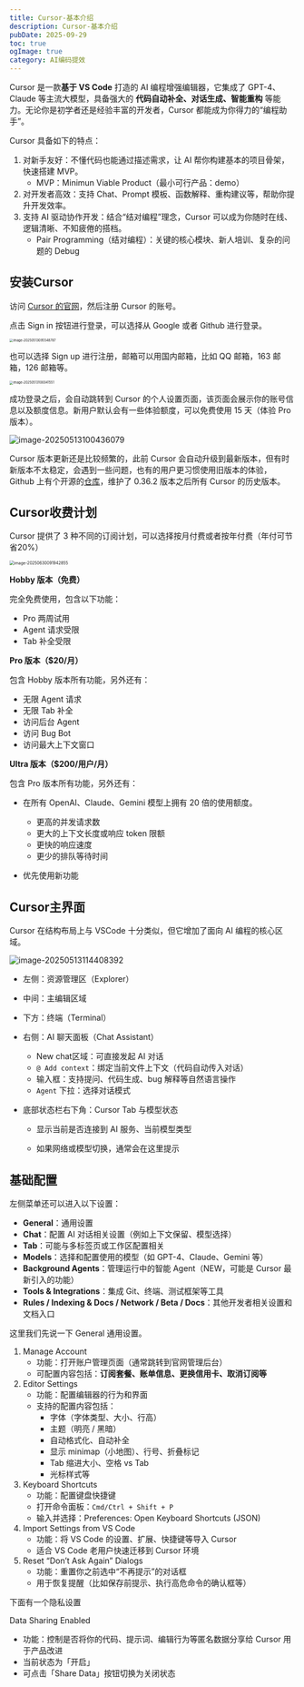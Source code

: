 ```yaml
---
title: Cursor-基本介绍
description: Cursor-基本介绍
pubDate: 2025-09-29
toc: true
ogImage: true
category: AI编码提效
---
```


Cursor 是一款**基于 VS Code** 打造的 AI 编程增强编辑器，它集成了 GPT-4、Claude 等主流大模型，具备强大的 **代码自动补全、对话生成、智能重构** 等能力。无论你是初学者还是经验丰富的开发者，Cursor 都能成为你得力的“编程助手”。

Cursor 具备如下的特点：

1. 对新手友好：不懂代码也能通过描述需求，让 AI 帮你构建基本的项目骨架，快速搭建 MVP。
   - MVP：Minimun Viable Product（最小可行产品：demo）
2. 对开发者高效：支持 Chat、Prompt 模板、函数解释、重构建议等，帮助你提升开发效率。
3. 支持 AI 驱动协作开发：结合“结对编程”理念，Cursor 可以成为你随时在线、逻辑清晰、不知疲倦的搭档。
   - Pair Programming（结对编程）：关键的核心模块、新人培训、复杂的问题的 Debug

## 安装Cursor

访问 [Cursor 的官网](https://www.cursor.com/)，然后注册 Cursor 的账号。

点击 Sign in 按钮进行登录，可以选择从 Google 或者 Github 进行登录。

<img
  src="https://xiejie-typora.oss-cn-chengdu.aliyuncs.com/2025-05-13-015548.png"
  alt="image-20250513095548787"
  style="zoom:40%;"
/>

也可以选择 Sign up 进行注册，邮箱可以用国内邮箱，比如 QQ 邮箱，163 邮箱，126 邮箱等。

<img
  src="https://xiejie-typora.oss-cn-chengdu.aliyuncs.com/2025-05-13-020042.png"
  alt="image-20250513100041551"
  style="zoom:40%;"
/>

成功登录之后，会自动跳转到 Cursor 的个人设置页面，该页面会展示你的账号信息以及额度信息。新用户默认会有一些体验额度，可以免费使用 15 天（体验 Pro 版本）。

![image-20250513100436079](https://xiejie-typora.oss-cn-chengdu.aliyuncs.com/2025-05-13-020436.png)

Cursor 版本更新还是比较频繁的，此前 Cursor 会自动升级到最新版本，但有时新版本不太稳定，会遇到一些问题，也有的用户更习惯使用旧版本的体验， Github 上有个开源的[仓库](https://github.com/oslook/cursor-ai-downloads)，维护了 0.36.2 版本之后所有 Cursor 的历史版本。

## Cursor收费计划

Cursor 提供了 3 种不同的订阅计划，可以选择按月付费或者按年付费（年付可节省20%）

<img
  src="https://xiejie-typora.oss-cn-chengdu.aliyuncs.com/2025-06-30-011943.png"
  alt="image-20250630091942855"
  style="zoom:50%;"
/>

**Hobby 版本（免费）**

完全免费使用，包含以下功能：

- Pro 两周试用
- Agent 请求受限
- Tab 补全受限

**Pro 版本（$20/月）**

包含 Hobby 版本所有功能，另外还有：

- 无限 Agent 请求
- 无限 Tab 补全
- 访问后台 Agent
- 访问 Bug Bot
- 访问最大上下文窗口

**Ultra 版本（$200/用户/月）**

包含 Pro 版本所有功能，另外还有：

- 在所有 OpenAI、Claude、Gemini 模型上拥有 20 倍的使用额度。
  - 更高的并发请求数
  - 更大的上下文长度或响应 token 限额
  - 更快的响应速度
  - 更少的排队等待时间

- 优先使用新功能

## Cursor主界面

Cursor 在结构布局上与 VSCode 十分类似，但它增加了面向 AI 编程的核心区域。

<img
  src="https://xiejie-typora.oss-cn-chengdu.aliyuncs.com/2025-05-13-034409.png"
  alt="image-20250513114408392"
/>

- 左侧：资源管理区（Explorer）

- 中间：主编辑区域

- 下方：终端（Terminal）

- 右侧：AI 聊天面板（Chat Assistant）
  - New chat区域：可直接发起 AI 对话
  - `@ Add context`：绑定当前文件上下文（代码自动传入对话）
  - 输入框：支持提问、代码生成、bug 解释等自然语言操作
  - `Agent` 下拉：选择对话模式

- 底部状态栏右下角：Cursor Tab 与模型状态
  - 显示当前是否连接到 AI 服务、当前模型类型

  - 如果网络或模型切换，通常会在这里提示

## 基础配置

左侧菜单还可以进入以下设置：

- **General**：通用设置
- **Chat**：配置 AI 对话相关设置（例如上下文保留、模型选择）
- **Tab**：可能与多标签页或工作区配置相关
- **Models**：选择和配置使用的模型（如 GPT-4、Claude、Gemini 等）
- **Background Agents**：管理运行中的智能 Agent（NEW，可能是 Cursor 最新引入的功能）
- **Tools & Integrations**：集成 Git、终端、测试框架等工具
- **Rules / Indexing & Docs / Network / Beta / Docs**：其他开发者相关设置和文档入口

这里我们先说一下 General 通用设置。

1. Manage Account
   - 功能：打开账户管理页面（通常跳转到官网管理后台）
   - 可配置内容包括：**订阅套餐、账单信息、更换信用卡、取消订阅等**
2. Editor Settings
   - 功能：配置编辑器的行为和界面
   - 支持的配置内容包括：
     - 字体（字体类型、大小、行高）
     - 主题（明亮 / 黑暗）
     - 自动格式化、自动补全
     - 显示 minimap（小地图）、行号、折叠标记
     - Tab 缩进大小、空格 vs Tab
     - 光标样式等
3. Keyboard Shortcuts
   - 功能：配置键盘快捷键
   - 打开命令面板：`Cmd/Ctrl + Shift + P`
   - 输入并选择：Preferences: Open Keyboard Shortcuts (JSON)
4. Import Settings from VS Code
   - 功能：将 VS Code 的设置、扩展、快捷键等导入 Cursor
   - 适合 VS Code 老用户快速迁移到 Cursor 环境
5. Reset “Don’t Ask Again” Dialogs
   - 功能：重置你之前选中“不再提示”的对话框
   - 用于恢复提醒（比如保存前提示、执行高危命令的确认框等）

下面有一个隐私设置

Data Sharing Enabled

- 功能：控制是否将你的代码、提示词、编辑行为等匿名数据分享给 Cursor 用于产品改进
- 当前状态为「开启」
- 可点击「Share Data」按钮切换为关闭状态

